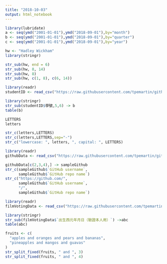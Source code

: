 ```yaml
---
title: "2018-10-03"
output: html_notebook
---
```



```r
library(lubridate)
a <- seq(ymd("2001-01-01"),ymd("2018-09-01"),by="month")
b <- seq(ymd("2001-01-01"),ymd("2018-09-01"),by="quarter")
c <- seq(ymd("2001-01-01"),ymd("2018-09-01"),by="year")
```

```r
hw <- "Hadley Wickham"
library(stringr)

str_sub(hw, end = 6)
str_sub(hw, 8, 14)
str_sub(hw, 8)
str_sub(hw, c(1, 8), c(6, 14))
```

```r
library(readr)
studentID <- read_csv("https://raw.githubusercontent.com/tpemartin/github-data/master/studentID.csv")
```

```r
library(stringr)
str_sub(studentID$學號,5,6) -> b
table(b)
```

```r
LETTERS
letters
```

```r
str_c(letters,LETTERS)
str_c(letters,LETTERS,sep="-")
str_c("lowercase: ", letters, ", capital: ", LETTERS)
```

```r
library(readr)
githubData <- read_csv("https://raw.githubusercontent.com/tpemartin/github-data/master/githubData.csv")
```

```r
githubData[c(2,3,4),] -> sampleGithub
str_c(sampleGithub$`GitHub username`,
      sampleGithub$`GitHub repo name`)
str_c("https://github.com/",
      sampleGithub$`GitHub username`,
      "/",
      sampleGithub$`GitHub repo name`)
```

```r
library(readr)
filmVotingData <- read_csv("https://raw.githubusercontent.com/tpemartin/course-107-1-programming-for-data-science/master/data/%E7%AC%AC%E4%B8%89%E5%B1%86%E7%B6%93%E6%BF%9F%E6%92%AD%E5%AE%A2%E7%AB%B6%E8%B3%BD%E5%8F%83%E8%B3%BD%E4%BD%9C%E5%93%81%E6%8A%95%E7%A5%A8%E7%B5%90%E6%9E%9C%E6%A8%A3%E6%9C%AC%20-%20Sheet1.csv")
```

```r
library(stringr)
str_sub(filmVotingData$`出生西元年月日（驗證本人用）`) ->abc
table(abc)
```

```r
fruits <- c(
  "apples and oranges and pears and bananas",
  "pineapples and mangos and guavas"
)
str_split_fixed(fruits, " and ", 3)
str_split_fixed(fruits, " and ", 4)
```



